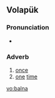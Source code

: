 {{also|bálna}}
==Volapük==

===Pronunciation===
* {{IPA|/balˈna/|lang=vo}}

===Adverb===
{{head|vo|adverb}}

# [[once]]
# [[one]] [[time]]

[[vo:balna]]